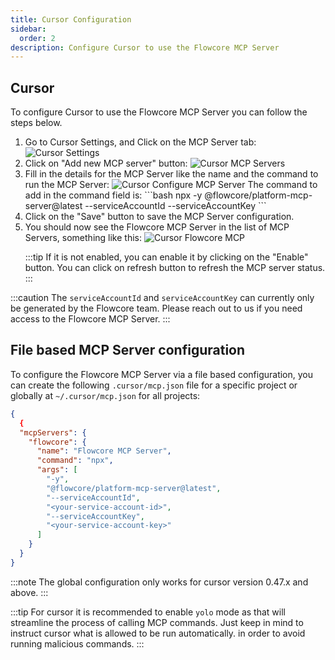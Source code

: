 ```yaml
---
title: Cursor Configuration
sidebar:
  order: 2
description: Configure Cursor to use the Flowcore MCP Server
---
```




## Cursor

To configure Cursor to use the Flowcore MCP Server you can follow the steps below.

<Steps>
<ol>
<li>
Go to Cursor Settings, and Click on the MCP Server tab:
  <Image src={CursorSettings} alt="Cursor Settings" />
</li>

<li>
Click on "Add new MCP server" button:
  <Image src={CursorMCPServers} alt="Cursor MCP Servers" />
</li>

<li>
Fill in the details for the MCP Server like the name and the command to run the MCP Server:
  <Image src={CursorConfigureMCPServer} alt="Cursor Configure MCP Server" />
  The command to add in the command field is:
  ```bash
  npx -y @flowcore/platform-mcp-server@latest --serviceAccountId <your-service-account-id> --serviceAccountKey <your-service-account-key>
  ```
</li>

<li>
Click on the "Save" button to save the MCP Server configuration.
</li>

<li>
You should now see the Flowcore MCP Server in the list of MCP Servers, something like this:
  <Image src={CursorFlowcoreMCP} alt="Cursor Flowcore MCP" />

  :::tip
  If it is not enabled, you can enable it by clicking on the "Enable" button. You can click on refresh button to refresh the MCP server status.
  :::
</li>

</ol>
</Steps>

:::caution
The `serviceAccountId` and `serviceAccountKey` can currently only be generated by the Flowcore team. Please reach out to us if you need access to the Flowcore MCP Server.
:::

## File based MCP Server configuration

To configure the Flowcore MCP Server via a file based configuration, you can create the following `.cursor/mcp.json` file for a specific project or globally at `~/.cursor/mcp.json` for all projects:

```json
{
  {
  "mcpServers": {
    "flowcore": {
      "name": "Flowcore MCP Server",
      "command": "npx",
      "args": [
        "-y",
        "@flowcore/platform-mcp-server@latest",
        "--serviceAccountId",
        "<your-service-account-id>",
        "--serviceAccountKey",
        "<your-service-account-key>"
      ]
    }
  }
}
```

:::note
The global configuration only works for cursor version 0.47.x and above.
:::

:::tip
For cursor it is recommended to enable `yolo` mode as that will streamline the process of calling MCP commands. Just keep in mind to instruct cursor what is allowed to be run automatically. in order to avoid running malicious commands.
:::